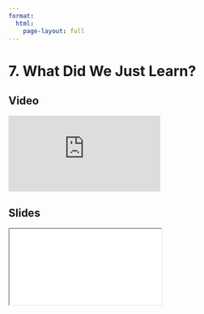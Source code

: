 ```yaml
---
format:
  html:
    page-layout: full
---
```


# 7. What Did We Just Learn?

::: {.panel-tabset .nav-pills}

## Video

<iframe
    class="video"
    src="https://www.youtube.com/embed/4q6DXyo-V6Q?start=294&end=359&rel=0" 
    title="Module 1 Video - What Did We Just Learn?"
    frameborder="0"
    allow="accelerometer; autoplay; clipboard-write; encrypted-media; gyroscope; picture-in-picture"
    allowfullscreen
></iframe>

## Slides

<iframe
    class="slide-deck"
    src="slides/module1_21.html"
></iframe>

:::
